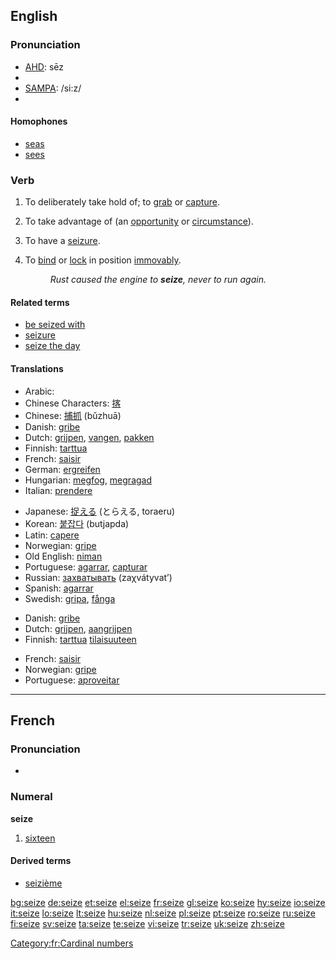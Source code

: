 ==English==

===Pronunciation===
* [[w:AHD|AHD]]: sēz
* {{IPA|/siːz/}}
* [[w:SAMPA|SAMPA]]: /si:z/
* {{audio|en-us-seize.ogg|Audio (US)}}

====Homophones====
* [[seas]]
* [[sees]]

===Verb===
{{en-verb|seiz|ing}}

# {{transitive}} To deliberately take hold of; to [[grab]] or [[capture]].
# {{transitive}} To take advantage of (an [[opportunity]] or [[circumstance]]).
# {{intransitive}} To have a [[seizure]].
# {{intransitive}} To [[bind]] or [[lock]] in position [[immovably]].
#: ''Rust caused the engine to '''seize''', never to run again.''

====Related terms====
* [[be seized with]]
* [[seizure]]
* [[seize the day]]

====Translations====
{{trans-top|grab}}
* Arabic: {{Arab|[[استولى على]]}} {{IPAchar|(’istáula ʕála)}}
* Chinese Characters: [[揢]]
* Chinese: [[捕抓]] (bǔzhuā)
* Danish: [[gribe]]
* Dutch: [[grijpen]], [[vangen]], [[pakken]]
* Finnish: [[tarttua]]
* French: [[saisir]]
* German: [[ergreifen]]
* Hungarian: [[megfog]], [[megragad]]
* Italian: [[prendere]]
{{trans-mid}}
* Japanese: [[捉える]] (とらえる, toraeru)
* Korean: [[붙잡다]] (butjapda)
* Latin: [[capere]]
* Norwegian: [[gripe]]
* Old English: [[niman]]
* Portuguese: [[agarrar]], [[capturar]]
* Russian: [[захватывать]] (zaχvátyvat’)
* Spanish: [[agarrar]]
* Swedish: [[gripa]], [[fånga]]
{{trans-bottom}}

{{trans-top|take advantage}}
* Danish: [[gribe]]
* Dutch: [[grijpen]], [[aangrijpen]]
* Finnish: [[tarttua]] [[tilaisuus|tilaisuuteen]]
{{trans-mid}}
* French: [[saisir]]
* Norwegian: [[gripe]]
* Portuguese: [[aproveitar]]
{{trans-bottom}}

----

==French==

===Pronunciation===
*{{audio|Fr-seize.ogg|audio}}

===Numeral===
'''seize'''

# [[sixteen]]

====Derived terms====
* [[seizième]]

[[Category:fr:Cardinal numbers]]

[[bg:seize]]
[[de:seize]]
[[et:seize]]
[[el:seize]]
[[fr:seize]]
[[gl:seize]]
[[ko:seize]]
[[hy:seize]]
[[io:seize]]
[[it:seize]]
[[lo:seize]]
[[lt:seize]]
[[hu:seize]]
[[nl:seize]]
[[pl:seize]]
[[pt:seize]]
[[ro:seize]]
[[ru:seize]]
[[fi:seize]]
[[sv:seize]]
[[ta:seize]]
[[te:seize]]
[[vi:seize]]
[[tr:seize]]
[[uk:seize]]
[[zh:seize]]